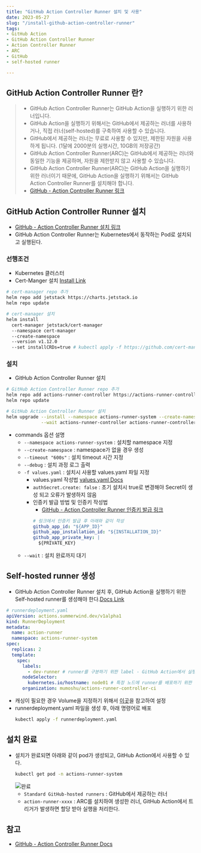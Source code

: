 ```yaml
---
title: "GitHub Action Controller Runner 설치 및 사용"
date: 2023-05-27
slug: "/install-github-action-controller-runner"
tags:
- GitHub Action
- GitHub Action Controller Runner
- Action Controller Runner
- ARC
- GitHub
- self-hosted runner

---
```


## GitHub Action Controller Runner 란?
> - GitHub Action Controller Runner는 GitHub Action을 실행하기 위한 러너입니다.
> - GitHub Action을 실행하기 위해서는 GitHub에서 제공하는 러너를 사용하거나, 직접 러너(self-hosted)를 구축하여 사용할 수 있습니다.
> - GitHub에서 제공하는 러너는 무료로 사용할 수 있지만, 제한된 자원을 사용하게 됩니다. (1달에 2000분의 실행시간, 10GB의 저장공간)
> - GitHub Action Controller Runner(ARC)는 GitHub에서 제공하는 러너와 동일한 기능을 제공하며, 자원을 제한받지 않고 사용할 수 있습니다.
> - GitHub Action Controller Runner(ARC)는 GitHub Action을 실행하기 위한 러너이기 때문에, GitHub Action을 실행하기 위해서는 GitHub Action Controller Runner를 설치해야 합니다.
> - [GitHub - Action Controller Runner 링크](https://github.com/actions/actions-runner-controller)

## GitHub Action Controller Runner 설치
- [GitHub - Action Controller Runner 설치 링크](https://github.com/actions/actions-runner-controller/blob/master/docs/installing-arc.md)
- GitHub Action Controller Runner는 Kubernetes에서 동작하는 Pod로 설치되고 실행된다.

### 선행조건
- Kubernetes 클러스터
- Cert-Manger 설치 [Install Link](https://cert-manager.io/docs/installation/helm/)
```bash
# cert-manager repo 추가
helm repo add jetstack https://charts.jetstack.io
helm repo update

# cert-manager 설치
helm install
  cert-manager jetstack/cert-manager
  --namespace cert-manager
  --create-namespace
  --version v1.12.0
  --set installCRDs=true # kubectl apply -f https://github.com/cert-manager/cert-manager/releases/download/v1.12.0/cert-manager.crds.yaml 명령어로 설치 가능하나 helm 설치시 같이 설치하는 것을 권장
```

### 설치
- GitHub Action Controller Runner 설치
```bash
# GitHub Action Controller Runner repo 추가
helm repo add actions-runner-controller https://actions-runner-controller.github.io/actions-runner-controller
helm repo update

# GitHub Action Controller Runner 설치
helm upgrade --install --namespace actions-runner-system --create-namespace --timeout "600s" --debug -f values.yaml \
             --wait actions-runner-controller actions-runner-controller/actions-runner-controller
```
  - commands 옵션 설명
    - `--namespace actions-runner-system` : 설치할 namespace 지정
    - `--create-namespace` : namespace가 없을 경우 생성
    - `--timeout "600s"` : 설치 timeout 시간 지정
    - `--debug` : 설치 과정 로그 출력
    - `-f values.yaml` : 설치시 사용할 values.yaml 파일 지정
      - values.yaml 작성법 [values.yaml Docs](https://github.com/actions/actions-runner-controller/blob/master/charts/actions-runner-controller/README.md)
      - `authSecret.create: false` : 초기 설치시 true로 변경해야 Secret이 생성 되고 오류가 발생하지 않음
      - 인증키 발급 방법 및 인증키 작성법
        - [GitHub - Action Controller Runner 인증키 발급 링크](https://github.com/actions/actions-runner-controller/blob/master/docs/authenticating-to-the-github-api.md)
        ```yaml
        # 링크에서 인증키 발급 후 아래와 같이 작성
        github_app_id: "${APP_ID}"
        github_app_installation_id: "${INSTALLATION_ID}"
        github_app_private_key: |
          ${PRIVATE_KEY}
        ```
    - `--wait` : 설치 완료까지 대기

## Self-hosted runner 생성
- GitHub Action Controller Runner 설치 후, GitHub Action을 실행하기 위한 Self-hosted runner를 생성해야 한다.[Docs Link](https://github.com/actions/actions-runner-controller/blob/master/docs/deploying-arc-runners.md)
```yaml
# runnerdeployment.yaml
apiVersion: actions.summerwind.dev/v1alpha1
kind: RunnerDeployment
metadata:
  name: action-runner
  namespace: actions-runner-system
spec:
  replicas: 2
  template:
    spec:
      labels:
        - dev-runner # runner를 구분하기 위한 label - GitHub Action에서 실행될 runner를 선택하기 위해 사용
      nodeSelector:
        kubernetes.io/hostname: node01 # 특정 노드에 runner를 배포하기 위한 설정 - 주석시 모든 노드에 배포
      organization: mumoshu/actions-runner-controller-ci
```
- 캐싱이 필요한 경우 Volume을 지정하기 위해서 [이곳](https://github.com/actions/actions-runner-controller/blob/master/docs/using-custom-volumes.md)을 참고하여 설정
- runnerdeployment.yaml 파일을 생성 후, 아래 명령어로 배포
  ```bash
  kubectl apply -f runnerdeployment.yaml
  ```

## 설치 완료
- 설치가 완료되면 아래와 같이 pod가 생성되고, GitHub Action에서 사용할 수 있다.
  ```bash
  kubectl get pod -n actions-runner-system
  ```
  ![완료](image1.png)
  - `Standard GitHub-hosted runners` : GitHub에서 제공하는 러너
  - `action-runner-xxxx` : ARC를 설치하여 생성한 러너, GitHub Action에서 트리거가 발생하면 할당 받아 실행을 처리한다.

## 참고
- [GitHub - Action Controller Runner Docs](https://github.com/actions/actions-runner-controller)

